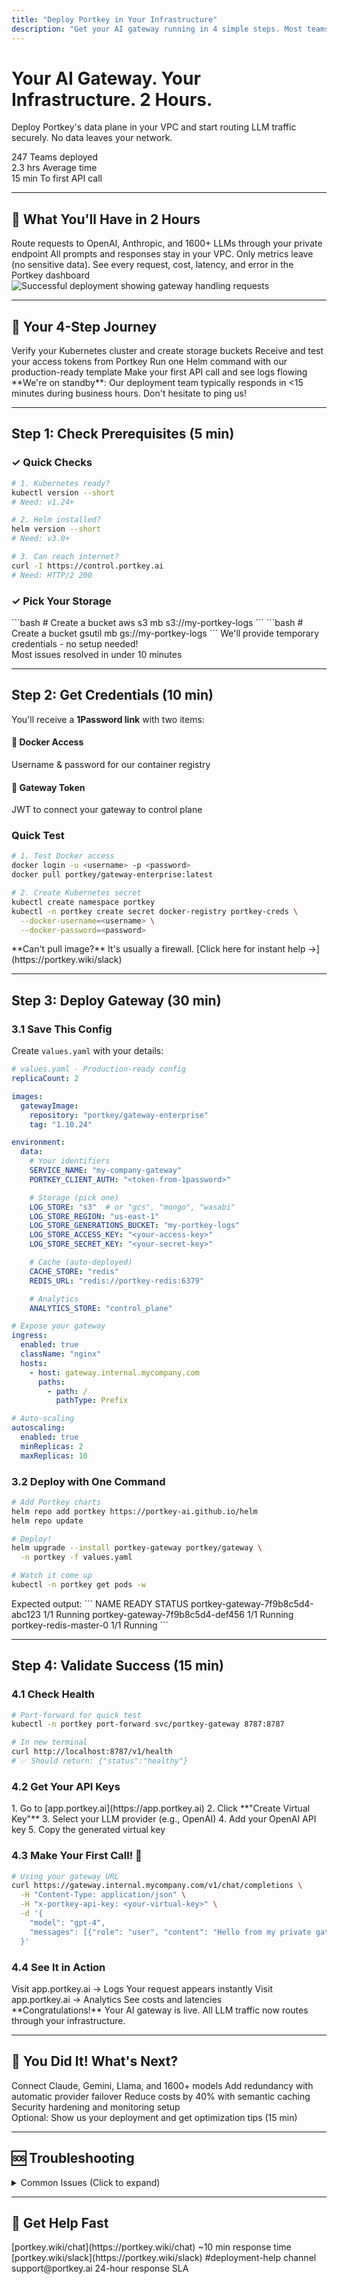```yaml
---
title: "Deploy Portkey in Your Infrastructure"
description: "Get your AI gateway running in 4 simple steps. Most teams finish in under 2 hours."
---
```


<div className="hero-section">

# Your AI Gateway. Your Infrastructure. **2 Hours.**

Deploy Portkey's data plane in your VPC and start routing LLM traffic securely. No data leaves your network.

<div className="success-metrics">
  <div className="metric">
    <span className="number">247</span>
    <span className="label">Teams deployed</span>
  </div>
  <div className="metric">
    <span className="number">2.3 hrs</span>
    <span className="label">Average time</span>
  </div>
  <div className="metric">
    <span className="number">15 min</span>
    <span className="label">To first API call</span>
  </div>
</div>

</div>

---

## 🎯 What You'll Have in 2 Hours

<div className="outcome-grid">
  <Card icon="rocket" title="Working AI Gateway">
    Route requests to OpenAI, Anthropic, and 1600+ LLMs through your private endpoint
  </Card>
  <Card icon="shield" title="Complete Data Privacy">
    All prompts and responses stay in your VPC. Only metrics leave (no sensitive data).
  </Card>
  <Card icon="chart-line" title="Full Observability">
    See every request, cost, latency, and error in the Portkey dashboard
  </Card>
</div>

<Frame>
  <img src="/images/deployment-success.png" alt="Successful deployment showing gateway handling requests" />
</Frame>

---

## 📍 Your 4-Step Journey

<Steps>
  <Step title="Check Prerequisites" duration="5 min" icon="clipboard-check">
    Verify your Kubernetes cluster and create storage buckets
  </Step>
  <Step title="Get Credentials" duration="10 min" icon="key">
    Receive and test your access tokens from Portkey
  </Step>
  <Step title="Deploy Gateway" duration="30 min" icon="rocket">
    Run one Helm command with our production-ready template
  </Step>
  <Step title="Validate Success" duration="15 min" icon="check-circle">
    Make your first API call and see logs flowing
  </Step>
</Steps>

<Alert type="success" icon="phone">
**We're on standby**: Our deployment team typically responds in &lt;15 minutes during business hours. Don't hesitate to ping us!
</Alert>

---

## Step 1: Check Prerequisites (5 min)

<div className="checklist-card">

### ✓ Quick Checks

```bash
# 1. Kubernetes ready?
kubectl version --short
# Need: v1.24+

# 2. Helm installed?
helm version --short
# Need: v3.0+

# 3. Can reach internet?
curl -I https://control.portkey.ai
# Need: HTTP/2 200
```

### ✓ Pick Your Storage

<Tabs>
  <Tab title="AWS (S3)" icon="aws">
    ```bash
    # Create a bucket
    aws s3 mb s3://my-portkey-logs
    ```
  </Tab>
  <Tab title="GCS" icon="google">
    ```bash
    # Create a bucket
    gsutil mb gs://my-portkey-logs
    ```
  </Tab>
  <Tab title="Quick Test (Wasabi)" icon="bolt">
    We'll provide temporary credentials - no setup needed!
  </Tab>
</Tabs>

</div>

<Card title="Need help? Start a quick chat" icon="message" href="https://portkey.wiki/chat">
  Most issues resolved in under 10 minutes
</Card>

---

## Step 2: Get Credentials (10 min)

You'll receive a **1Password link** with two items:

<div className="credential-cards">
  <div className="cred-card">
    <h4>🐳 Docker Access</h4>
    <p>Username & password for our container registry</p>
  </div>
  <div className="cred-card">
    <h4>🔐 Gateway Token</h4>
    <p>JWT to connect your gateway to control plane</p>
  </div>
</div>

### Quick Test

```bash
# 1. Test Docker access
docker login -u <username> -p <password>
docker pull portkey/gateway-enterprise:latest

# 2. Create Kubernetes secret
kubectl create namespace portkey
kubectl -n portkey create secret docker-registry portkey-creds \
  --docker-username=<username> \
  --docker-password=<password>
```

<Alert type="warning">
**Can't pull image?** It's usually a firewall. [Click here for instant help →](https://portkey.wiki/slack)
</Alert>

---

## Step 3: Deploy Gateway (30 min)

### 3.1 Save This Config

<div className="config-wizard">

Create `values.yaml` with your details:

```yaml
# values.yaml - Production-ready config
replicaCount: 2

images:
  gatewayImage:
    repository: "portkey/gateway-enterprise"
    tag: "1.10.24"

environment:
  data:
    # Your identifiers
    SERVICE_NAME: "my-company-gateway"
    PORTKEY_CLIENT_AUTH: "<token-from-1password>"

    # Storage (pick one)
    LOG_STORE: "s3"  # or "gcs", "mongo", "wasabi"
    LOG_STORE_REGION: "us-east-1"
    LOG_STORE_GENERATIONS_BUCKET: "my-portkey-logs"
    LOG_STORE_ACCESS_KEY: "<your-access-key>"
    LOG_STORE_SECRET_KEY: "<your-secret-key>"

    # Cache (auto-deployed)
    CACHE_STORE: "redis"
    REDIS_URL: "redis://portkey-redis:6379"

    # Analytics
    ANALYTICS_STORE: "control_plane"

# Expose your gateway
ingress:
  enabled: true
  className: "nginx"
  hosts:
    - host: gateway.internal.mycompany.com
      paths:
        - path: /
          pathType: Prefix

# Auto-scaling
autoscaling:
  enabled: true
  minReplicas: 2
  maxReplicas: 10
```

</div>

### 3.2 Deploy with One Command

```bash
# Add Portkey charts
helm repo add portkey https://portkey-ai.github.io/helm
helm repo update

# Deploy!
helm upgrade --install portkey-gateway portkey/gateway \
  -n portkey -f values.yaml

# Watch it come up
kubectl -n portkey get pods -w
```

<div className="deploy-status">
Expected output:
```
NAME                                READY   STATUS
portkey-gateway-7f9b8c5d4-abc123   1/1     Running
portkey-gateway-7f9b8c5d4-def456   1/1     Running
portkey-redis-master-0             1/1     Running
```
</div>

---

## Step 4: Validate Success (15 min)

### 4.1 Check Health

```bash
# Port-forward for quick test
kubectl -n portkey port-forward svc/portkey-gateway 8787:8787

# In new terminal
curl http://localhost:8787/v1/health
# ✅ Should return: {"status":"healthy"}
```

### 4.2 Get Your API Keys

<div className="key-steps">
  1. Go to [app.portkey.ai](https://app.portkey.ai)
  2. Click **"Create Virtual Key"**
  3. Select your LLM provider (e.g., OpenAI)
  4. Add your OpenAI API key
  5. Copy the generated virtual key
</div>

### 4.3 Make Your First Call! 🎉

```bash
# Using your gateway URL
curl https://gateway.internal.mycompany.com/v1/chat/completions \
  -H "Content-Type: application/json" \
  -H "x-portkey-api-key: <your-virtual-key>" \
  -d '{
    "model": "gpt-4",
    "messages": [{"role": "user", "content": "Hello from my private gateway!"}]
  }'
```

### 4.4 See It in Action

<div className="validation-grid">
  <Card title="✅ Check Logs" icon="file-text">
    Visit app.portkey.ai → Logs
    Your request appears instantly
  </Card>
  <Card title="✅ View Analytics" icon="chart-bar">
    Visit app.portkey.ai → Analytics
    See costs and latencies
  </Card>
</div>

<Alert type="success" icon="trophy">
**Congratulations!** Your AI gateway is live. All LLM traffic now routes through your infrastructure.
</Alert>

---

## 🎊 You Did It! What's Next?

<div className="next-steps-grid">
  <Card title="Add More Providers" icon="plus-circle" href="/docs/providers">
    Connect Claude, Gemini, Llama, and 1600+ models
  </Card>
  <Card title="Set Up Fallbacks" icon="shield-alt" href="/docs/fallbacks">
    Add redundancy with automatic provider failover
  </Card>
  <Card title="Configure Caching" icon="lightning" href="/docs/caching">
    Reduce costs by 40% with semantic caching
  </Card>
  <Card title="Production Checklist" icon="clipboard-list" href="/docs/production">
    Security hardening and monitoring setup
  </Card>
</div>

<Card title="📞 Book Your Success Review" icon="calendar-check" href="https://portkey.wiki/success-review">
  Optional: Show us your deployment and get optimization tips (15 min)
</Card>

---

## 🆘 Troubleshooting

<details>
<summary>Common Issues (Click to expand)</summary>

<Accordion title="Pods won't start">
```bash
# Check logs
kubectl -n portkey logs -l app=portkey-gateway

# Common fixes:
- Verify credentials in 1Password
- Check firewall allows Docker Hub
- Ensure namespace has image pull secret
```
</Accordion>

<Accordion title="Can't reach gateway">
```bash
# Test internal service
kubectl -n portkey port-forward svc/portkey-gateway 8787:8787
curl http://localhost:8787/v1/health

# Check ingress
kubectl -n portkey describe ingress
```
</Accordion>

<Accordion title="No logs appearing">
- Verify S3/storage credentials
- Check gateway can reach storage endpoint
- Look for errors in: `kubectl -n portkey logs -l app=portkey-gateway | grep ERROR`
</Accordion>

</details>

---

## 💬 Get Help Fast

  <Card title="Live Chat" icon="message-circle">
    [portkey.wiki/chat](https://portkey.wiki/chat)
    ~10 min response time
  </Card>
  <Card title="Slack Community" icon="slack">
    [portkey.wiki/slack](https://portkey.wiki/slack)
    #deployment-help channel
  </Card>
  <Card title="Email Support" icon="mail">
    support@portkey.ai
    24-hour response SLA
  </Card>
